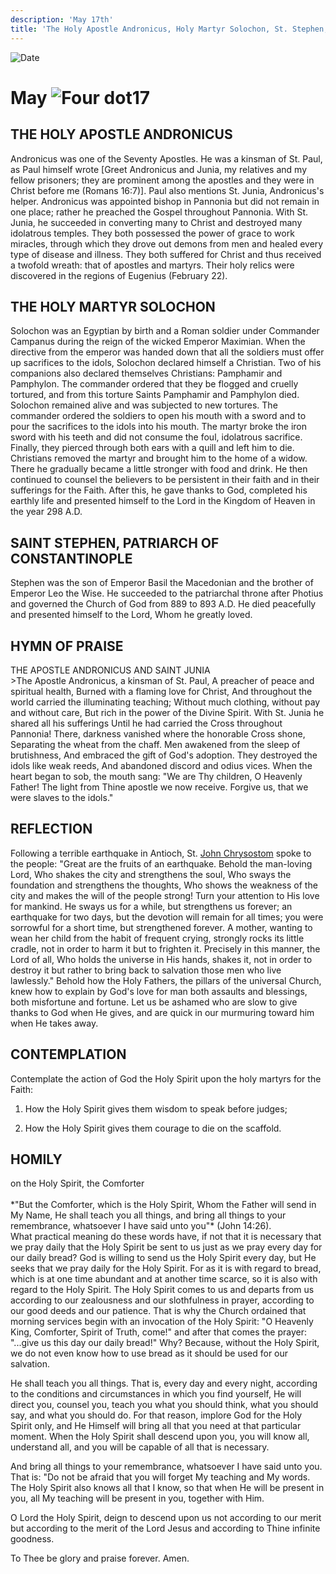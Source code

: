 ```yaml
---
description: 'May 17th'
title: 'The Holy Apostle Andronicus, Holy Martyr Solochon, St. Stephen, Patriarch of Constantinople'
---
```


<CustomPaginator />
<RunningHead />

<Image src="/title-imprint.png" height={68} width={50} alt="Date" className="title-imprint"/>

# <div id="date">May <Image className="four-dot" src="/four-dot.png" height={15} width={15} alt="Four dot" />17</div>

## THE HOLY APOSTLE ANDRONICUS

Andronicus was one of the Seventy Apostles. He was a kinsman of St. Paul, as Paul himself wrote [Greet Andronicus and Junia, my relatives and my fellow prisoners; they are prominent among the apostles and they were in Christ before me (Romans 16:7)]. Paul also mentions St. Junia, Andronicus's helper. Andronicus was appointed bishop in Pannonia but did not remain in one place; rather he preached the Gospel throughout Pannonia. With St. Junia, he succeeded in converting many to Christ and destroyed many idolatrous temples. They both possessed the power of grace to work miracles, through which they drove out demons from men and healed every type of disease and illness. They both suffered for Christ and thus received a twofold wreath: that of apostles and martyrs. Their holy relics were discovered in the regions of Eugenius (February 22).

## THE HOLY MARTYR SOLOCHON

Solochon was an Egyptian by birth and a Roman soldier under Commander Campanus during the reign of the wicked Emperor Maximian. When the directive from the emperor was handed down that all the soldiers must offer up sacrifices to the idols, Solochon declared himself a Christian. Two of his companions also declared themselves Christians: Pamphamir and Pamphylon. The commander ordered that they be flogged and cruelly tortured, and from this torture Saints Pamphamir and Pamphylon died. Solochon remained alive and was subjected to new tortures. The commander ordered the soldiers to open his mouth with a sword and to pour the sacrifices to the idols into his mouth. The martyr broke the iron sword with his teeth and did not consume the foul, idolatrous sacrifice. Finally, they pierced through both ears with a quill and left him to die. Christians removed the martyr and brought him to the home of a widow. There he gradually became a little stronger with food and drink. He then continued to counsel the believers to be persistent in their faith and in their sufferings for the Faith. After this, he gave thanks to God, completed his earthly life and presented himself to the Lord in the Kingdom of Heaven in the year 298 A.D.

## SAINT STEPHEN, PATRIARCH OF CONSTANTINOPLE

Stephen was the son of Emperor Basil the Macedonian and the brother of Emperor Leo the Wise. He succeeded to the patriarchal throne after Photius and governed the Church of God from 889 to 893 A.D. He died peacefully and presented himself to the Lord, Whom he greatly loved.


## HYMN OF PRAISE
<div style={{textAlign:'center', color:'crimson', fontWeight:'bold'}}>
THE APOSTLE ANDRONICUS AND SAINT JUNIA
</div>
>The Apostle Andronicus, a kinsman of St. Paul,  
A preacher of peace and spiritual health,  
Burned with a flaming love for Christ,  
And throughout the world carried the illuminating teaching;  
Without much clothing, without pay and without care,  
But rich in the power of the Divine Spirit.  
With St. Junia he shared all his sufferings  
Until he had carried the Cross throughout Pannonia!  
There, darkness vanished where the honorable Cross shone,  
Separating the wheat from the chaff.  
Men awakened from the sleep of brutishness,  
And embraced the gift of God's adoption.  
They destroyed the idols like weak reeds,  
And abandoned discord and odius vices.  
When the heart began to sob, the mouth sang:  
"We are Thy children, O Heavenly Father!  
The light from Thine apostle we now receive.  
Forgive us, that we were slaves to the idols."  


## REFLECTION

Following a terrible earthquake in Antioch, St. [John Chrysostom](/november/13th) spoke to the people: "Great are the fruits of an earthquake. Behold the man-loving Lord, Who shakes the city and strengthens the soul, Who sways the foundation and strengthens the thoughts, Who shows the weakness of the city and makes the will of the people strong! Turn your attention to His love for mankind. He sways us for a while, but strengthens us forever; an earthquake for two days, but the devotion will remain for all times; you were sorrowful for a short time, but strengthened forever. A mother, wanting to wean her child from the habit of frequent crying, strongly rocks its little cradle, not in order to harm it but to frighten it. Precisely in this manner, the Lord of all, Who holds the universe in His hands, shakes it, not in order to destroy it but rather to bring back to salvation those men who live lawlessly." Behold how the Holy Fathers, the pillars of the universal Church, knew how to explain by God's love for man both assaults and blessings, both misfortune and fortune. Let us be ashamed who are slow to give thanks to God when He gives, and are quick in our murmuring toward him when He takes away.


## CONTEMPLATION

Contemplate the action of God the Holy Spirit upon the holy martyrs for the Faith:

1. How the Holy Spirit gives them wisdom to speak before judges;

2. How the Holy Spirit gives them courage to die on the scaffold.


## HOMILY
<div style={{textAlign:'center', color:'crimson', fontWeight:'bold'}}>
on the Holy Spirit, the Comforter
</div><br />
<div style={{textAlign:'right'}}>
*"But the Comforter, which is the Holy Spirit, Whom the Father will send in My Name, He shall teach you all things, and bring all things to your remembrance, whatsoever I have said unto you"* (John 14:26).
</div>
What practical meaning do these words have, if not that it is necessary that we pray daily that the Holy Spirit be sent to us just as we pray every day for our daily bread? God is willing to send us the Holy Spirit every day, but He seeks that we pray daily for the Holy Spirit. For as it is with regard to bread, which is at one time abundant and at another time scarce, so it is also with regard to the Holy Spirit. The Holy Spirit comes to us and departs from us according to our zealousness and our slothfulness in prayer, according to our good deeds and our patience. That is why the Church ordained that morning services begin with an invocation of the Holy Spirit: "O Heavenly King, Comforter, Spirit of Truth, come!" and after that comes the prayer: "...give us this day our daily bread!" Why? Because, without the Holy Spirit, we do not even know how to use bread as it should be used for our salvation.

He shall teach you all things. That is, every day and every night, according to the conditions and circumstances in which you find yourself, He will direct you, counsel you, teach you what you should think, what you should say, and what you should do. For that reason, implore God for the Holy Spirit only, and He Himself will bring all that you need at that particular moment. When the Holy Spirit shall descend upon you, you will know all, understand all, and you will be capable of all that is necessary.

And bring all things to your remembrance, whatsoever I have said unto you. That is: "Do not be afraid that you will forget My teaching and My words. The Holy Spirit also knows all that I know, so that when He will be present in you, all My teaching will be present in you, together with Him.

O Lord the Holy Spirit, deign to descend upon us not according to our merit but according to the merit of the Lord Jesus and according to Thine infinite goodness.

To Thee be glory and praise forever. Amen.